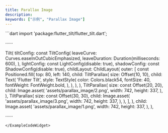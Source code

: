 ```yaml
---
title: Parallax Image
description:
keywords: ["示例", "Parallax Image"]
---
```


<ExampleCodeWidget name="ParallaxImage" height={900} previewText="预览" codeText="代码">
```dart
import 'package:flutter_tilt/flutter_tilt.dart';

······

Tilt(
  tiltConfig: const TiltConfig(
    leaveCurve: Curves.easeInOutCubicEmphasized,
    leaveDuration: Duration(milliseconds: 600),
  ),
  lightConfig: const LightConfig(disable: true),
  shadowConfig: const ShadowConfig(disable: true),
  childLayout: ChildLayout(
    outer: [
      const Positioned.fill(
        top: 80,
        left: 140,
        child: TiltParallax(
          size: Offset(10, 10),
          child: Text(
            'Flutter Tilt',
            style: TextStyle(
              color: Colors.black54,
              fontSize: 40,
              fontWeight: FontWeight.bold,
            ),
          ),
        ),
      ),
      TiltParallax(
        size: const Offset(20, 20),
        child: Image.asset(
          'assets/parallax_image/2.png',
          width: 742,
          height: 337,
        ),
      ),
      TiltParallax(
        size: const Offset(30, 30),
        child: Image.asset(
          'assets/parallax_image/3.png',
          width: 742,
          height: 337,
        ),
      ),
    ],
  ),
  child: Image.asset(
    'assets/parallax_image/1.png',
    width: 742,
    height: 337,
  ),
),

······
```
</ExampleCodeWidget>
